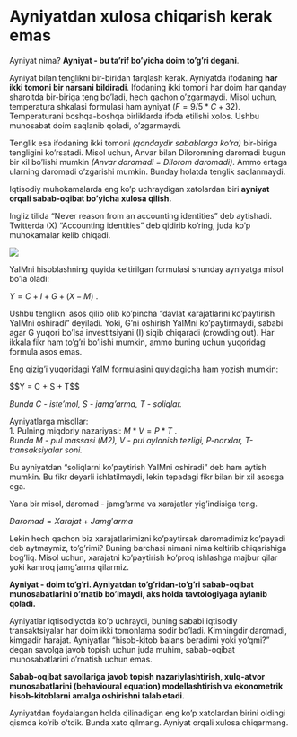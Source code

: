 # Ayniyatdan xulosa chiqarish kerak emas {.unnumbered}

Ayniyat nima? **Ayniyat - bu ta'rif bo’yicha doim to’g’ri degani**.

Ayniyat bilan tenglikni bir-biridan farqlash kerak. Ayniyatda ifodaning **har ikki tomoni bir narsani bildiradi**. Ifodaning ikki tomoni har doim har qanday sharoitda bir-biriga teng bo'ladi, hech qachon o'zgarmaydi. Misol uchun, temperatura shkalasi formulasi ham ayniyat ($F = 9/5*C + 32$). Temperaturani boshqa-boshqa birliklarda ifoda etilishi xolos. Ushbu munosabat doim saqlanib qoladi, o'zgarmaydi.

Tenglik esa ifodaning ikki tomoni *(qandaydir sabablarga ko'ra)* bir-biriga tengligini ko'rsatadi. Misol uchun, Anvar bilan Diloromning daromadi bugun bir xil bo'lishi mumkin *(Anvar daromadi = Dilorom daromadi)*. Ammo ertaga ularning daromadi o'zgarishi mumkin. Bunday holatda tenglik saqlanmaydi.

Iqtisodiy muhokamalarda eng ko'p uchraydigan xatolardan biri **ayniyat orqali sabab-oqibat bo'yicha xulosa qilish.**

::: column-margin
Ingliz tilida "Never reason from an accounting identities" deb aytishadi. Twitterda (X) "Accounting identities" deb qidirib ko'ring, juda ko'p muhokamalar kelib chiqadi.

![](GFxc02uWcAASvTq.jpeg)
:::

YaIMni hisoblashning quyida keltirilgan formulasi shunday ayniyatga misol bo'la oladi:

$Y = C + I + G+(X-M)$ .

Ushbu tenglikni asos qilib olib ko'pincha "davlat xarajatlarini ko’paytirish YaIMni oshiradi" deyiladi. Yoki, G'ni oshirish YaIMni ko'paytirmaydi, sababi agar G yuqori bo'lsa investitsiyani (I) siqib chiqaradi (crowding out). Har ikkala fikr ham to'g'ri bo'lishi mumkin, ammo buning uchun yuqoridagi formula asos emas.

Eng qizig'i yuqoridagi YaIM formulasini quyidagicha ham yozish mumkin:

\$\$Y = C + S + T\$\$

*Bunda C - iste'mol, S - jamg'arma, T - soliqlar.*

::: column-margin
Ayniyatlarga misollar:\
1. Pulning miqdoriy nazariyasi: $M*V = P*T$ .\
*Bunda M - pul massasi (M2), V - pul aylanish tezligi, P-narxlar, T-transaksiyalar soni.*
:::

Bu ayniyatdan "soliqlarni ko'paytirish YaIMni oshiradi" deb ham aytish mumkin. Bu fikr deyarli ishlatilmaydi, lekin tepadagi fikr bilan bir xil asosga ega.

Yana bir misol, daromad - jamg’arma va xarajatlar yig’indisiga teng.

$Daromad = Xarajat + Jamg'arma$

Lekin hech qachon biz xarajatlarimizni ko’paytirsak daromadimiz ko’payadi deb aytmaymiz, to’g’rimi? Buning barchasi nimani nima keltirib chiqarishiga bog’liq. Misol uchun, xarajatni ko’paytirish ko’proq ishlashga majbur qilar yoki kamroq jamg’arma qilarmiz.

**Ayniyat - doim to'g'ri. Ayniyatdan to'g'ridan-to'g'ri sabab-oqibat munosabatlarini o'rnatib bo'lmaydi, aks holda tavtologiyaga aylanib qoladi.**

Ayniyatlar iqtisodiyotda ko'p uchraydi, buning sababi iqtisodiy transaktsiyalar har doim ikki tomonlama sodir bo'ladi. Kimningdir daromadi, kimgadir harajat. Ayniyatlar "hisob-kitob balans beradimi yoki yo'qmi?" degan savolga javob topish uchun juda muhim, sabab-oqibat munosabatlarini o'rnatish uchun emas.

**Sabab-oqibat savollariga javob topish nazariylashtirish, xulq-atvor munosabatlarini (behavioural equation) modellashtirish va ekonometrik hisob-kitoblarni amalga oshirishni talab etadi.**

Ayniyatdan foydalangan holda qilinadigan eng ko'p xatolardan birini oldingi qismda ko'rib o'tdik. Bunda xato qilmang. Ayniyat orqali xulosa chiqarmang.
